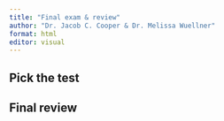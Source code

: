```yaml
---
title: "Final exam & review"
author: "Dr. Jacob C. Cooper & Dr. Melissa Wuellner"
format: html
editor: visual
---
```


## Pick the test

## Final review
